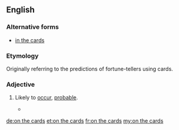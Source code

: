 ==English==

===Alternative forms===
* [[in the cards]]

===Etymology===
Originally referring to the predictions of fortune-tellers using cards.

===Adjective===
{{en-adj|head=[[on]] [[the]] [[cards]]}}

# {{label|en|idiomatic}} Likely to [[occur]], [[probable]].
#* {{quote-news
|date=January 15, 2011
|author=Saj Chowdhury
|title=Man City 4 - 3 Wolves
|work=BBC
|url=http://news.bbc.co.uk/sport2/hi/football/eng_prem/9357962.stm
|page=
|passage=Wolves, sensing the comeback of all comebacks was '''on the cards''', kept pressing and set up an exciting finish when Ronald Zubar's header was judged to have crossed the line, even though it appeared that Nigel de Jong had successfully cleared the effort.}}

[[de:on the cards]]
[[et:on the cards]]
[[fr:on the cards]]
[[my:on the cards]]